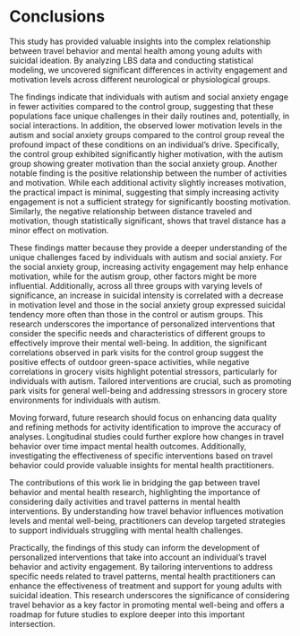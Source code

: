# Conclusions

This study has provided valuable insights into the complex relationship between travel behavior and mental health among young adults with suicidal ideation. By analyzing LBS data and conducting statistical modeling, we uncovered significant differences in activity engagement and motivation levels across different neurological or physiological groups.

The findings indicate that individuals with autism and social anxiety engage in fewer activities compared to the control group, suggesting that these populations face unique challenges in their daily routines and, potentially, in social interactions. In addition, the observed lower motivation levels in the autism and social anxiety groups compared to the control group reveal the profound impact of these conditions on an individual's drive. Specifically, the control group exhibited significantly higher motivation, with the autism group showing greater motivation than the social anxiety group. Another notable finding is the positive relationship between the number of activities and motivation. While each additional activity slightly increases motivation, the practical impact is minimal, suggesting that simply increasing activity engagement is not a sufficient strategy for significantly boosting motivation. Similarly, the negative relationship between distance traveled and motivation, though statistically significant, shows that travel distance has a minor effect on motivation.

These findings matter because they provide a deeper understanding of the unique challenges faced by individuals with autism and social anxiety. For the social anxiety group, increasing activity engagement may help enhance motivation, while for the autism group, other factors might be more influential. Additionally, across all three groups with varying levels of significance, an increase in suicidal intensity is correlated with a decrease in motivation level and those in the social anxiety group expressed suicidal tendency more often than those in the control or autism groups. This research underscores the importance of personalized interventions that consider the specific needs and characteristics of different groups to effectively improve their mental well-being. In addition, the significant correlations observed in park visits for the control group suggest the positive effects of outdoor green-space activities, while negative correlations in grocery visits highlight potential stressors, particularly for individuals with autism. Tailored interventions are crucial, such as promoting park visits for general well-being and addressing stressors in grocery store environments for individuals with autism.

Moving forward, future research should focus on enhancing data quality and refining methods for activity identification to improve the accuracy of analyses. Longitudinal studies could further explore how changes in travel behavior over time impact mental health outcomes. Additionally, investigating the effectiveness of specific interventions based on travel behavior could provide valuable insights for mental health practitioners.

The contributions of this work lie in bridging the gap between travel behavior and mental health research, highlighting the importance of considering daily activities and travel patterns in mental health interventions. By understanding how travel behavior influences motivation levels and mental well-being, practitioners can develop targeted strategies to support individuals struggling with mental health challenges.

Practically, the findings of this study can inform the development of personalized interventions that take into account an individual's travel behavior and activity engagement. By tailoring interventions to address specific needs related to travel patterns, mental health practitioners can enhance the effectiveness of treatment and support for young adults with suicidal ideation. This research underscores the significance of considering travel behavior as a key factor in promoting mental well-being and offers a roadmap for future studies to explore deeper into this important intersection.
